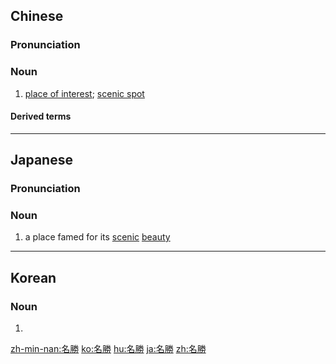 {{also|名胜}}
==Chinese==
{{zh-forms|s=名胜}}

===Pronunciation===
{{zh-pron
|m=míngshèng
|c=ming4 sing3
|mn=bêng-sèng
|cat=n
}}

===Noun===
{{zh-noun}}

# [[place of interest]]; [[scenic spot]]

====Derived terms====
{{zh-der|名勝古跡:míngshènggǔjì}}

{{zh-cat|Elementary}}

----

==Japanese==
{{ja-kanjitab|めい|しょう|yomi=o}}

===Pronunciation===
{{ja-pron|めいしょう|y=o}}

===Noun===
{{ja-noun|めいしょう}}

# a place famed for its [[scenic]] [[beauty]]

----

==Korean==
{{ko-hanjatab}}

===Noun===
{{ko-noun|hj|hangeul=명승}}

# {{hanja form of|명승|}}

[[zh-min-nan:名勝]]
[[ko:名勝]]
[[hu:名勝]]
[[ja:名勝]]
[[zh:名勝]]